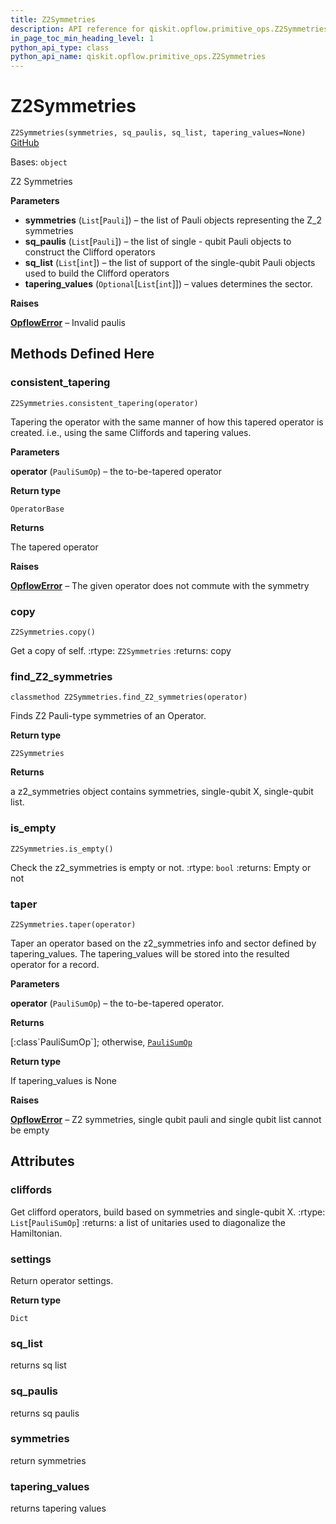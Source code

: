 ```yaml
---
title: Z2Symmetries
description: API reference for qiskit.opflow.primitive_ops.Z2Symmetries
in_page_toc_min_heading_level: 1
python_api_type: class
python_api_name: qiskit.opflow.primitive_ops.Z2Symmetries
---
```


# Z2Symmetries

<span id="qiskit.opflow.primitive_ops.Z2Symmetries" />

`Z2Symmetries(symmetries, sq_paulis, sq_list, tapering_values=None)` [GitHub](https://github.com/qiskit/qiskit/tree/stable/0.18/qiskit/opflow/primitive_ops/tapered_pauli_sum_op.py "view source code")

Bases: `object`

Z2 Symmetries

**Parameters**

*   **symmetries** (`List`\[`Pauli`]) – the list of Pauli objects representing the Z\_2 symmetries
*   **sq\_paulis** (`List`\[`Pauli`]) – the list of single - qubit Pauli objects to construct the Clifford operators
*   **sq\_list** (`List`\[`int`]) – the list of support of the single-qubit Pauli objects used to build the Clifford operators
*   **tapering\_values** (`Optional`\[`List`\[`int`]]) – values determines the sector.

**Raises**

[**OpflowError**](qiskit.opflow.OpflowError "qiskit.opflow.OpflowError") – Invalid paulis

## Methods Defined Here

### consistent\_tapering

<span id="qiskit.opflow.primitive_ops.Z2Symmetries.consistent_tapering" />

`Z2Symmetries.consistent_tapering(operator)`

Tapering the operator with the same manner of how this tapered operator is created. i.e., using the same Cliffords and tapering values.

**Parameters**

**operator** (`PauliSumOp`) – the to-be-tapered operator

**Return type**

`OperatorBase`

**Returns**

The tapered operator

**Raises**

[**OpflowError**](qiskit.opflow.OpflowError "qiskit.opflow.OpflowError") – The given operator does not commute with the symmetry

### copy

<span id="qiskit.opflow.primitive_ops.Z2Symmetries.copy" />

`Z2Symmetries.copy()`

Get a copy of self. :rtype: `Z2Symmetries` :returns: copy

### find\_Z2\_symmetries

<span id="qiskit.opflow.primitive_ops.Z2Symmetries.find_Z2_symmetries" />

`classmethod Z2Symmetries.find_Z2_symmetries(operator)`

Finds Z2 Pauli-type symmetries of an Operator.

**Return type**

`Z2Symmetries`

**Returns**

a z2\_symmetries object contains symmetries, single-qubit X, single-qubit list.

### is\_empty

<span id="qiskit.opflow.primitive_ops.Z2Symmetries.is_empty" />

`Z2Symmetries.is_empty()`

Check the z2\_symmetries is empty or not. :rtype: `bool` :returns: Empty or not

### taper

<span id="qiskit.opflow.primitive_ops.Z2Symmetries.taper" />

`Z2Symmetries.taper(operator)`

Taper an operator based on the z2\_symmetries info and sector defined by tapering\_values. The tapering\_values will be stored into the resulted operator for a record.

**Parameters**

**operator** (`PauliSumOp`) – the to-be-tapered operator.

**Returns**

\[:class\`PauliSumOp\`]; otherwise, [`PauliSumOp`](qiskit.opflow.primitive_ops.PauliSumOp "qiskit.opflow.primitive_ops.PauliSumOp")

**Return type**

If tapering\_values is None

**Raises**

[**OpflowError**](qiskit.opflow.OpflowError "qiskit.opflow.OpflowError") – Z2 symmetries, single qubit pauli and single qubit list cannot be empty

## Attributes

<span id="qiskit.opflow.primitive_ops.Z2Symmetries.cliffords" />

### cliffords

Get clifford operators, build based on symmetries and single-qubit X. :rtype: `List`\[`PauliSumOp`] :returns: a list of unitaries used to diagonalize the Hamiltonian.

<span id="qiskit.opflow.primitive_ops.Z2Symmetries.settings" />

### settings

Return operator settings.

**Return type**

`Dict`

<span id="qiskit.opflow.primitive_ops.Z2Symmetries.sq_list" />

### sq\_list

returns sq list

<span id="qiskit.opflow.primitive_ops.Z2Symmetries.sq_paulis" />

### sq\_paulis

returns sq paulis

<span id="qiskit.opflow.primitive_ops.Z2Symmetries.symmetries" />

### symmetries

return symmetries

<span id="qiskit.opflow.primitive_ops.Z2Symmetries.tapering_values" />

### tapering\_values

returns tapering values

